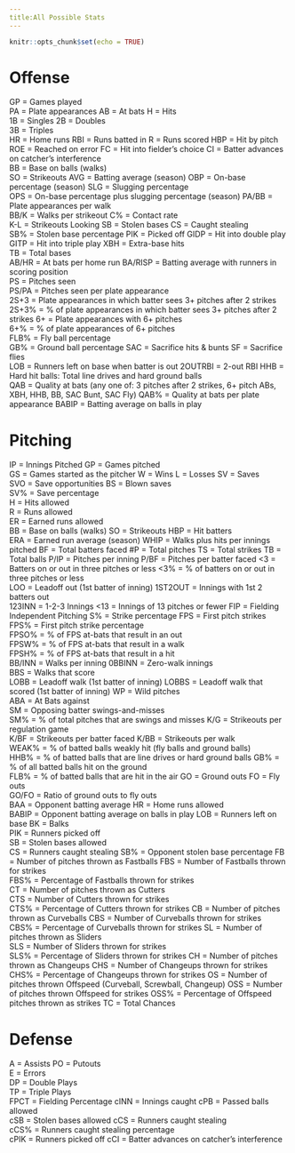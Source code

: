 ```yaml
---
title:All Possible Stats
---
```


```r
knitr::opts_chunk$set(echo = TRUE)
```

# Offense
GP = Games played	
PA = Plate appearances
AB = At bats
H = Hits	
1B = Singles
2B = Doubles	
3B = Triples	
HR = Home runs
RBI = Runs batted in
R = Runs scored	
HBP = Hit by pitch
ROE = Reached on error
FC = Hit into fielder's choice
CI = Batter advances on catcher's interference	
BB = Base on balls (walks)	
SO = Strikeouts	
AVG = Batting average (season)
OBP = On-base percentage (season)
SLG = Slugging percentage	
OPS = On-base percentage plus slugging percentage (season)
PA/BB = Plate appearances per walk	
BB/K = Walks per strikeout
C% = Contact rate	
K-L = Strikeouts Looking
SB = Stolen bases
CS = Caught stealing	
SB% = Stolen base percentage
PIK = Picked off
GIDP = Hit into double play	
GITP = Hit into triple play	
XBH = Extra-base hits	
TB = Total bases	
AB/HR = At bats per home run
BA/RISP = Batting average with runners in scoring position	
PS = Pitches seen	
PS/PA = Pitches seen per plate appearance	
2S+3 = Plate appearances in which batter sees 3+ pitches after 2 strikes	
2S+3% = % of plate appearances in which batter sees 3+ pitches after 2 strikes
6+ = Plate appearances with 6+ pitches	
6+% = % of plate appearances of 6+ pitches	
FLB% = Fly ball percentage	
GB% = Ground ball percentage
SAC = Sacrifice hits & bunts
SF = Sacrifice flies	
LOB = Runners left on base when batter is out	2OUTRBI = 
2-out RBI	HHB = Hard hit balls: Total line drives and hard ground balls	
QAB = Quality at bats (any one of: 3 pitches after 2 strikes, 6+ pitch ABs, XBH, HHB, BB, SAC Bunt, SAC Fly)
QAB% = Quality at bats per plate appearance	
BABIP = Batting average on balls in play

# Pitching
IP = Innings Pitched
GP = Games pitched	
GS = Games started as the pitcher
W = Wins
L = Losses
SV = Saves	
SVO = Save opportunities
BS = Blown saves	
SV% = Save percentage	
H = Hits allowed	
R = Runs allowed	
ER = Earned runs allowed	
BB = Base on balls (walks)
SO = Strikeouts	
HBP = Hit batters	
ERA = Earned run average (season)
WHIP = Walks plus hits per innings pitched
BF = Total batters faced	#P = Total pitches
TS = Total strikes
TB = Total balls
P/IP = Pitches per inning
P/BF = Pitches per batter faced	<3 = Batters on or out in three pitches or less	<3% = % of batters on or out in three pitches or less	
LOO = Leadoff out (1st batter of inning)
1ST2OUT = Innings with 1st 2 batters out	
123INN =  1-2-3 Innings	<13 = Innings of 13 pitches or fewer
FIP = Fielding Independent Pitching	S% = Strike percentage
FPS = First pitch strikes	FPS% = First pitch strike percentage	
FPSO% = % of FPS at-bats that result in an out	
FPSW% = % of FPS at-bats that result in a walk	
FPSH% = % of FPS at-bats that result in a hit	
BB/INN = Walks per inning
0BBINN = Zero-walk innings	
BBS = Walks that score	
LOBB = Leadoff walk (1st batter of inning)
LOBBS = Leadoff walk that scored (1st batter of inning)
WP = Wild pitches	
ABA = At Bats against	
SM = Opposing batter swings-and-misses	
SM% = % of total pitches that are swings and misses	
K/G = Strikeouts per regulation game	
K/BF = Strikeouts per batter faced
K/BB = Strikeouts per walk	
WEAK% = % of batted balls weakly hit (fly balls and ground balls)	
HHB% = % of batted balls that are line drives or hard ground balls
GB% = % of all batted balls hit on the ground	
FLB% = % of batted balls that are hit in the air
GO = Ground outs	FO = Fly outs	
GO/FO = Ratio of ground outs to fly outs	
BAA = Opponent batting average
HR = Home runs allowed	
BABIP = Opponent batting average on balls in play
LOB = Runners left on base	BK = Balks	
PIK = Runners picked off	
SB = Stolen bases allowed	
CS = Runners caught stealing
SB% = Opponent stolen base percentage
FB = Number of pitches thrown as Fastballs
FBS = Number of Fastballs thrown for strikes	
FBS% = Percentage of Fastballs thrown for strikes	
CT = Number of pitches thrown as Cutters	
CTS = Number of Cutters thrown for strikes	
CTS% = Percentage of Cutters thrown for strikes	
CB = Number of pitches thrown as Curveballs	
CBS = Number of Curveballs thrown for strikes	
CBS% = Percentage of Curveballs thrown for strikes
SL = Number of pitches thrown as Sliders	
SLS = Number of Sliders thrown for strikes	
SLS% = Percentage of Sliders thrown for strikes	
CH = Number of pitches thrown as Changeups
CHS = Number of Changeups thrown for strikes
CHS% = Percentage of Changeups thrown for strikes
OS = Number of pitches thrown Offspeed (Curveball, Screwball, Changeup)	
OSS = Number of pitches thrown Offspeed for strikes	
OSS% = Percentage of Offspeed pitches thrown as strikes	TC = Total Chances 

# Defense
A = Assists	
PO = Putouts	
E = Errors	
DP = Double Plays	
TP = Triple Plays	
FPCT = Fielding Percentage
cINN = Innings caught
cPB = Passed balls allowed	
cSB = Stolen bases allowed
cCS = Runners caught stealing	
cCS% = Runners caught stealing percentage	
cPIK = Runners picked off	cCI = Batter advances on catcher's interference